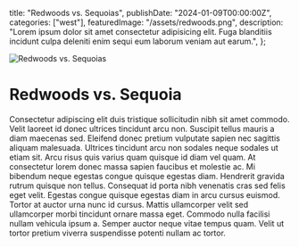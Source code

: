   title: "Redwoods vs. Sequoias",
  publishDate: "2024-01-09T00:00:00Z",
  categories: ["west"],
  featuredImage: "/assets/redwoods.png",
  description:
    "Lorem ipsum dolor sit amet consectetur adipisicing elit. Fuga blanditiis incidunt culpa deleniti enim sequi eum laborum veniam aut earum.",
};

![Redwoods vs. Sequoias](/assets/redwoods.png)

# Redwoods vs. Sequoia

Consectetur adipiscing elit duis tristique sollicitudin nibh sit amet commodo. Velit laoreet id donec ultrices tincidunt arcu non. Suscipit tellus mauris a diam maecenas sed. Eleifend donec pretium vulputate sapien nec sagittis aliquam malesuada. Ultrices tincidunt arcu non sodales neque sodales ut etiam sit. Arcu risus quis varius quam quisque id diam vel quam. At consectetur lorem donec massa sapien faucibus et molestie ac. Mi bibendum neque egestas congue quisque egestas diam. Hendrerit gravida rutrum quisque non tellus. Consequat id porta nibh venenatis cras sed felis eget velit. Egestas congue quisque egestas diam in arcu cursus euismod. Tortor at auctor urna nunc id cursus. Mattis ullamcorper velit sed ullamcorper morbi tincidunt ornare massa eget. Commodo nulla facilisi nullam vehicula ipsum a. Semper auctor neque vitae tempus quam. Velit ut tortor pretium viverra suspendisse potenti nullam ac tortor.
